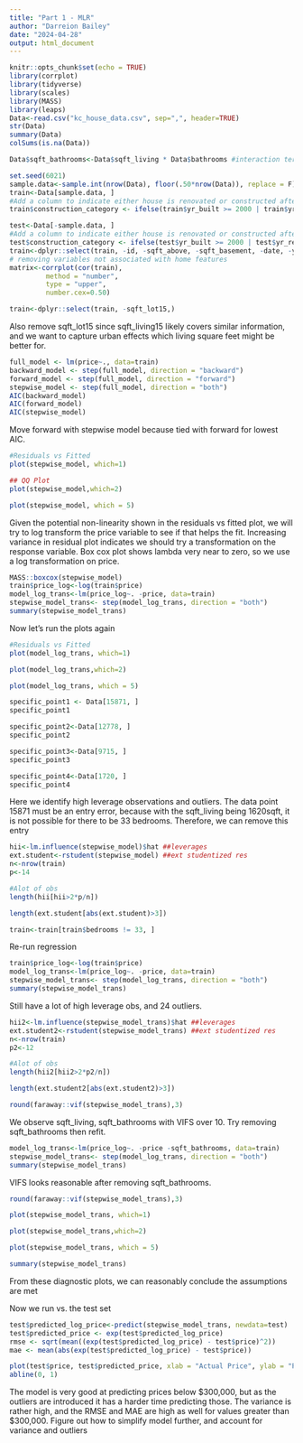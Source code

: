 ```yaml
---
title: "Part 1 - MLR"
author: "Darreion Bailey"
date: "2024-04-28"
output: html_document
---
```


```r
knitr::opts_chunk$set(echo = TRUE)
library(corrplot)
library(tidyverse)
library(scales)
library(MASS)
library(leaps)
Data<-read.csv("kc_house_data.csv", sep=",", header=TRUE)
str(Data)
summary(Data)
colSums(is.na(Data))
```

```r

Data$sqft_bathrooms<-Data$sqft_living * Data$bathrooms #interaction term

set.seed(6021)
sample.data<-sample.int(nrow(Data), floor(.50*nrow(Data)), replace = F)
train<-Data[sample.data, ]
#Add a column to indicate either house is renovated or constructed after 1999 or not. 
train$construction_category <- ifelse(train$yr_built >= 2000 | train$yr_renovated >= 2000, 1, 0)

test<-Data[-sample.data, ]
#Add a column to indicate either house is renovated or constructed after 1999 or not. 
test$construction_category <- ifelse(test$yr_built >= 2000 | test$yr_renovated >= 2000, 1, 0)
train<-dplyr::select(train, -id, -sqft_above, -sqft_basement, -date, -yr_renovated, -yr_built, -lat, -long, -zipcode)
# removing variables not associated with home features
matrix<-corrplot(cor(train),
         method = "number",
         type = "upper",
         number.cex=0.50)

```
```r

train<-dplyr::select(train, -sqft_lot15,)

```
Also remove sqft_lot15 since sqft_living15 likely covers similar information, and we want to capture urban effects which living square feet might be better for.

```r
full_model <- lm(price~., data=train)
backward_model <- step(full_model, direction = "backward")
forward_model <- step(full_model, direction = "forward")
stepwise_model <- step(full_model, direction = "both")
AIC(backward_model)
AIC(forward_model)
AIC(stepwise_model)
```
Move forward with stepwise model because tied with forward for lowest AIC.

```r
#Residuals vs Fitted
plot(stepwise_model, which=1)
```

```r
## QQ Plot
plot(stepwise_model,which=2)
```

```r
plot(stepwise_model, which = 5)
```

Given the potential non-linearity shown in the residuals vs fitted plot, we will try to log transform the price variable to see if that helps the fit. Increasing variance in residual plot indicates we should try a transformation on the response variable. Box cox plot shows lambda very near to zero, so we use a log transformation on price. 


```r
MASS::boxcox(stepwise_model)
train$price_log<-log(train$price)
model_log_trans<-lm(price_log~. -price, data=train)
stepwise_model_trans<- step(model_log_trans, direction = "both")
summary(stepwise_model_trans)
```


Now let's run the plots again

```r
#Residuals vs Fitted
plot(model_log_trans, which=1)
```

```r
plot(model_log_trans,which=2)
```
```r
plot(model_log_trans, which = 5)
```

```r
specific_point1 <- Data[15871, ]
specific_point1

specific_point2<-Data[12778, ]
specific_point2

specific_point3<-Data[9715, ]
specific_point3

specific_point4<-Data[1720, ]
specific_point4
```
Here we identify high leverage observations and outliers. The data point 15871 must be an entry error, because with the sqft_living being 1620sqft, it is not possible for there to be 33 bedrooms. Therefore, we can remove this entry
```r
hii<-lm.influence(stepwise_model)$hat ##leverages
ext.student<-rstudent(stepwise_model) ##ext studentized res
n<-nrow(train)
p<-14

#Alot of obs
length(hii[hii>2*p/n])

length(ext.student[abs(ext.student)>3])

train<-train[train$bedrooms != 33, ]
```



Re-run regression

```r
train$price_log<-log(train$price)
model_log_trans<-lm(price_log~. -price, data=train)
stepwise_model_trans<- step(model_log_trans, direction = "both")
summary(stepwise_model_trans)
```
Still have a lot of high leverage obs, and 24 outliers. 
```r
hii2<-lm.influence(stepwise_model_trans)$hat ##leverages
ext.student2<-rstudent(stepwise_model_trans) ##ext studentized res
n<-nrow(train)
p2<-12

#Alot of obs
length(hii2[hii2>2*p2/n])

length(ext.student2[abs(ext.student2)>3])

```

```r
round(faraway::vif(stepwise_model_trans),3)
```
We observe sqft_living, sqft_bathrooms with VIFS over 10. Try removing sqft_bathrooms then refit. 

```r
model_log_trans<-lm(price_log~. -price -sqft_bathrooms, data=train)
stepwise_model_trans<- step(model_log_trans, direction = "both")
summary(stepwise_model_trans)
```
VIFS looks reasonable after removing sqft_bathrooms.
```r
round(faraway::vif(stepwise_model_trans),3)
```

```r
plot(stepwise_model_trans, which=1)
```

```r
plot(stepwise_model_trans,which=2)
```

```r
plot(stepwise_model_trans, which = 5)
```

```r
summary(stepwise_model_trans)
```
From these diagnostic plots, we can reasonably conclude the assumptions are met



Now we run vs. the test set

```r
test$predicted_log_price<-predict(stepwise_model_trans, newdata=test)
test$predicted_price <- exp(test$predicted_log_price)
rmse <- sqrt(mean((exp(test$predicted_log_price) - test$price)^2))
mae <- mean(abs(exp(test$predicted_log_price) - test$price))

plot(test$price, test$predicted_price, xlab = "Actual Price", ylab = "Predicted Price")
abline(0, 1)
```

The model is very good at predicting prices below $300,000, but as the outliers are introduced it has a harder time predicting those. The variance is rather high, and the RMSE and MAE are high as well for values greater than $300,000. Figure out how to simplify model further, and account for variance and outliers

